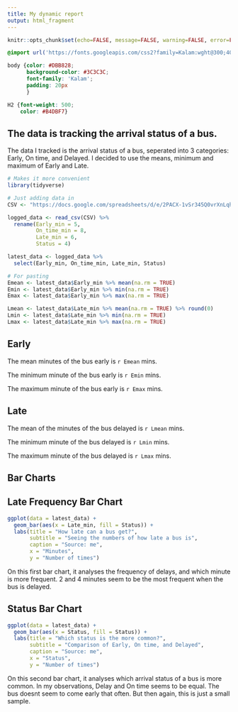 ```yaml
---
title: My dynamic report
output: html_fragment
---
```


```r
knitr::opts_chunk$set(echo=FALSE, message=FALSE, warning=FALSE, error=FALSE)

```

```css
@import url('https://fonts.googleapis.com/css2?family=Kalam:wght@300;400;700&display=swap');

body {color: #DBB828;
      background-color: #3C3C3C;
      font-family: 'Kalam';
      padding: 20px
      }

H2 {font-weight: 500;
    color: #B4DBF7}

```

## The data is tracking the arrival status of a bus.

The data I tracked is the arrival status of a bus, seperated into 3 categories:
Early, On time, and Delayed. I decided to use the means, minimum and maximum of Early and Late.

```r
# Makes it more convenient
library(tidyverse)

# Just adding data in
CSV <- "https://docs.google.com/spreadsheets/d/e/2PACX-1vSr345Q0vrXnLqhlRFBDyGyp6NIkG_HeEXcrBqEpToIjAtNqSbZ7ArFDt5XSRGpgIJTjgxVISvh9QeV/pub?output=csv"

logged_data <- read_csv(CSV) %>%
  rename(Early_min = 5,
         On_time_min = 8,
         Late_min = 6,
         Status = 4)

latest_data <- logged_data %>%
  select(Early_min, On_time_min, Late_min, Status)

# For pasting
Emean <- latest_data$Early_min %>% mean(na.rm = TRUE)
Emin <- latest_data$Early_min %>% min(na.rm = TRUE)
Emax <- latest_data$Early_min %>% max(na.rm = TRUE)

Lmean <- latest_data$Late_min %>% mean(na.rm = TRUE) %>% round(0)
Lmin <- latest_data$Late_min %>% min(na.rm = TRUE)
Lmax <- latest_data$Late_min %>% max(na.rm = TRUE)

```

## Early

The mean minutes of the bus early is `r Emean` mins.

The minimum minute of the bus early is `r Emin` mins.

The maximum minute of the bus early is `r Emax` mins.

## Late

The mean of the minutes of the bus delayed is `r Lmean` mins.

The minimum minute of the bus delayed is `r Lmin` mins.

The maximum minute of the bus delayed is `r Lmax` mins.

## Bar Charts

## Late Frequency Bar Chart

```r
ggplot(data = latest_data) +
  geom_bar(aes(x = Late_min, fill = Status)) +
  labs(title = "How late can a bus get?",
       subtitle = "Seeing the numbers of how late a bus is",
       caption = "Source: me",
       x = "Minutes",
       y = "Number of times")

```

On this first bar chart, it analyses the frequency of delays, and which minute
is more frequent. 2 and 4 minutes seem to be the most frequent when the bus is delayed.

## Status Bar Chart

```r
ggplot(data = latest_data) +
  geom_bar(aes(x = Status, fill = Status)) +
  labs(title = "Which status is the more common?",
       subtitle = "Comparison of Early, On time, and Delayed",
       caption = "Source: me",
       x = "Status",
       y = "Number of times")

```

On this second bar chart, it analyses which arrival status of a bus is more
common. In my observations, Delay and On time seems to be equal. The bus doesnt
seem to come early that often. But then again, this is just a small sample.
